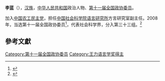 '''李蓝'''（{{bd|1957年||}}），[[汉族|汉族]]，[[中华人民共和国|中华人民共和国]]政治人物、[[第十一届全国政协委员|第十一届全国政协委员]]。

加入[[中国农工民主党|中国农工民主党]]，担任[[中国社会科学院语言研究所|中国社会科学院语言研究所]]方言研究室副主任。2008年，当选第十一届全国政协委员<ref>{{cite news|title=第十一届全国政协委员名单|url=http://www.indaa.com.cn/zt/2009qglh/zxzs/200903/t20090303_127573.html|accessdate=2013-04-09|newspaper=新华社北京1月25日电 中国人民政治协商会议第十一届全国委员会委员名单(共2237人，2008年1月25日政协第十届全国委员会常务委员会第二十次会议通过)|date=2008年1月25日|deadurl=yes|archiveurl=https://web.archive.org/web/20130928014403/http://www.indaa.com.cn/zt/2009qglh/zxzs/200903/t20090303_127573.html|archivedate=2013年9月28日|df=}}</ref>，代表社会科学界，分入第三十三组。<ref>{{cite news|title=全国政协信息-李蓝|url=http://www.cppcc.gov.cn/CMS/wylibary/showJcwyxtInfoWylibary.action?tabJcwyxt.guid=11W0011190&wytype=wjwy|accessdate=2013-04-11|newspaper=全国政协委员会|archive-date=2018-07-14|archive-url=https://web.archive.org/web/20180714143912/http://www.cppcc.gov.cn/CMS/wylibary/showJcwyxtInfoWylibary.action?tabJcwyxt.guid=11W0011190&wytype=wjwy|dead-url=no}}</ref>

==參考文獻==
{{reflist}}
{{中国政治人物小作品}}

[[Category:第十一届全国政协委员|Category:第十一届全国政协委员]]
[[Category:王力语言学奖得主|Category:王力语言学奖得主]]